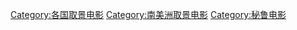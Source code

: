 [[Category:各国取景电影|Category:各国取景电影]]
[[Category:南美洲取景电影|Category:南美洲取景电影]]
[[Category:秘鲁电影|Category:秘鲁电影]]